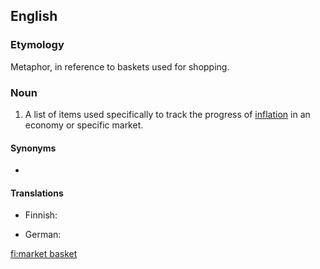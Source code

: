 ==English==
{{wikipedia}}

===Etymology===
Metaphor, in reference to baskets used for shopping.

===Noun===
{{en-noun}}

# {{lb|en|economics}} A list of items used specifically to track the progress of [[inflation]] in an economy or specific market.

====Synonyms====
* {{l|en|commodity bundle}}

====Translations====
{{trans-top|a fixed list of items}}
* Finnish: {{t|fi|indeksikori}}
{{trans-mid}}
* German: {{t+|de|Warenkorb}}
{{trans-bottom}}

[[fi:market basket]]